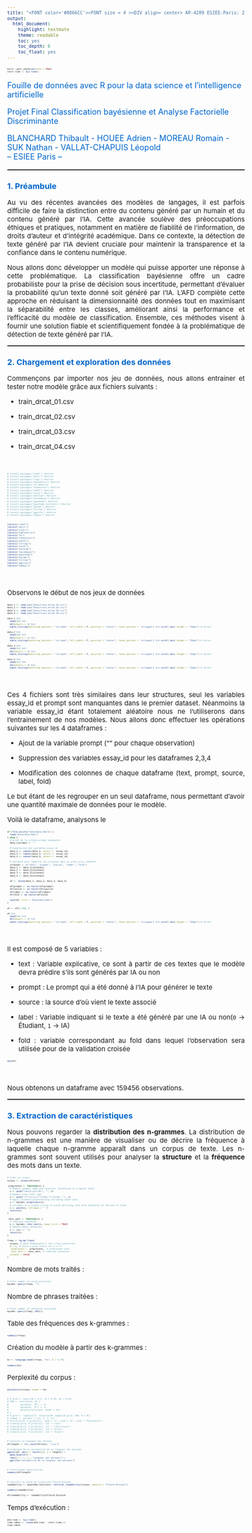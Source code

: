 ```yaml
---
title: "<FONT color='#0066CC'><FONT size = 4 ><DIV align= center> AP-4209 ESIEE-Paris: 2023 -2024 </DIV></FONT></FONT>"
output:
  html_document:
    highlight: textmate
    theme: readable
    toc: yes
    toc_depth: 6
    toc_float: yes
---
```



<style type="text/css">
body, td {font-size: 15px;}
code.r{font-size: 5px;}
pre { font-size: 12px;}
</style>


```r
knitr::opts_chunk$set(echo = TRUE)
start.time <- Sys.time()
```



<FONT color='#0066CC'><FONT size = 4 >

::: {align="center"}
Fouille de données avec R pour la data science et l'intelligence artificielle\

Projet Final
Classification bayésienne et Analyse Factorielle Discriminante
:::

</FONT></FONT>


<FONT color='#0066CC'><FONT size = 4 >

::: {align="center"}
BLANCHARD Thibault - HOUEE Adrien - MOREAU Romain - SUK Nathan - VALLAT-CHAPUIS Léopold\
-- ESIEE Paris --\
:::

</FONT></FONT>

<hr style="border: 1px  solid gray">

</hr>

<DIV align = justify>

### <FONT color='#0066CC'><FONT size = 4> 1. Préambule </FONT></FONT>

  Au vu des récentes avancées des modèles de langages, il est parfois difficile de faire la distinction entre du contenu généré par un humain et du contenu généré par l'IA. 
  Cette avancée soulève des préoccupations éthiques et pratiques, notamment en matière de fiabilité de l'information, de droits d'auteur et d'intégrité académique. 
  Dans ce contexte, la détection de texte généré par l'IA devient cruciale pour maintenir la transparence et la confiance dans le contenu numérique.

  Nous allons donc développer un modèle qui puisse apporter une réponse à cette problématique.
  La classification bayésienne offre un cadre probabiliste pour la prise de décision sous incertitude, permettant d'évaluer la probabilité qu'un texte donné soit généré par l'IA. 
  L'AFD complète cette approche en réduisant la dimensionnalité des données tout en maximisant la séparabilité entre les classes, améliorant ainsi la performance et l'efficacité du modèle de classification. 
  Ensemble, ces méthodes visent à fournir une solution fiable et scientifiquement fondée à la problématique de détection de texte généré par l'IA.
<br>

<hr style="border: 1px  solid gray">

### <FONT color='#0066CC'><FONT size = 4> 2. Chargement et exploration des données </FONT></FONT>

Commençons par importer nos jeu de données, 
nous allons entrainer et tester notre modèle grâce aux fichiers suivants :

- train_drcat_01.csv

- train_drcat_02.csv

- train_drcat_03.csv

- train_drcat_04.csv

<br>

```r
# install.packages("readr") #nolint
# install.packages("dplyr") #nolint
# install.packages("tidyr") #nolint
# install.packages("kableExtra") #nolint
# install.packages("tm")#nolint 
# install.packages("tokenizers") #nolint
# install.packages("e1071") #nolint
# install.packages("caret") #nolint
# install.packages("kernlab") #nolint
# install.packages("naivebayes") #nolint
# install.packages("quanteda") #nolint
# install.packages("quanteda.textstats") #nolint
# install.packages("kgrams") #nolint
# install.packages("stringr") #nolint
# install.packages("ggplot2") #nolint
# install.packages("koRpus") #nolint
```

```r
library("readr")
library("dplyr")
library("tidyr")
library("kableExtra")
library("tm")
library("tokenizers")
library("e1071")
library("stringr")
library("caret")
library("kernlab")
library("naivebayes")
library("quanteda")
library("kgrams")
library("stringr")
library("ggplot2")
library("koRpus")
```
 <br>

Observons le début de nos jeux de données


```r
data_1 <- read.csv("Data/train_drcat_01.csv")
data_2 <- read.csv("Data/train_drcat_02.csv")
data_3 <- read.csv("Data/train_drcat_03.csv")
data_4 <- read.csv("Data/train_drcat_04.csv")

data_1 %>%
  head(10) %>%
  kbl(digits = 3) %>%
  kable_styling(bootstrap_options = "striped", full_width = F, position = "center", latex_options = 'stripped') %>% scroll_box( height = "250px") # nolint

data_2 %>%
  head(10) %>%
  kbl(digits = 3) %>%
  kable_styling(bootstrap_options = "striped", full_width = F, position = "center", latex_options = 'stripped') %>% scroll_box( height = "250px") # nolint

data_3 %>%
  head(10) %>%
  kbl(digits = 3) %>%
  kable_styling(bootstrap_options = "striped", full_width = F, position = "center", latex_options = 'stripped') %>% scroll_box( height = "250px") # nolint

data_4 %>%
  head(10) %>%
  kbl(digits = 3) %>%
  kable_styling(bootstrap_options = "striped", full_width = F, position = "center", latex_options = 'stripped') %>% scroll_box( height = "250px") # nolint
```
 <br>

Ces 4 fichiers sont très similaires dans leur structures, seul les variables essay_id et prompt sont manquantes dans le premier dataset.
Néanmoins la variable essay_id étant totalement aléatoire nous ne l'utiliserons dans l'entrainement de nos modèles.
Nous allons donc effectuer les opérations suivantes sur les 4 dataframes : 

- Ajout de la variable prompt ("" pour chaque observation) 

- Suppression des variables essay_id pour les dataframes 2,3,4

- Modification des colonnes de chaque dataframe (text, prompt, source, label, fold)

Le but étant de les regrouper en un seul dataframe, nous permettant d'avoir une quantité maximale de données pour le modèle.

Voilà le dataframe, analysons le

```r
if (file.exists("Data/data.Rda")) {
  load("Data/data.Rda")
} else {
  # Ajout de la colonne prompt manquante
  data_1$prompt <- ""

  # Suppression des variables essay_id
  data_2 <- subset(data_2, select = -essay_id)
  data_3 <- subset(data_3, select = -essay_id)
  data_4 <- subset(data_4, select = -essay_id)

  # Variable pour remettre les colonnes dans un ordre plus cohérent
  colonnes <- c("text", "prompt", "source", "label", "fold")
  data_1 <- data_1[colonnes]
  data_2 <- data_2[colonnes]
  data_3 <- data_3[colonnes]
  data_4 <- data_4[colonnes]

  df <- rbind(data_1, data_2, data_3, data_4)

  df$prompt <- as.factor(df$prompt)
  df$source <- as.factor(df$source)
  df$label <- as.factor(df$label)
  df$fold <- as.factor(df$fold)

  save(df, file = "Data/data.Rda")
}

df <- df[1:500, ]

df %>%
  head(10) %>%
  kbl(digits = 3) %>%
  kable_styling(bootstrap_options = "striped", full_width = F, position = "center", latex_options = 'stripped') %>% scroll_box( height = "250px") # nolint
```

 <br>


Il est composé de 5 variables : 
  
 - text : Variable explicative, ce sont à partir de ces textes que le modèle devra prédire s'ils sont générés par IA ou non
   
 - prompt : Le prompt qui a été donné à l'IA pour générer le texte 

 - source : la source d'où vient le texte associé 
 
 - label : Variable indiquant si le texte a été généré par une IA ou non(`0` -> Étudiant, `1` -> IA)
 
 - fold : variable correspondant au fold dans lequel l'observation sera utilisée pour de la validation croisée

```r
dim(df)
```

 <br>

Nous obtenons un dataframe avec 159456 observations.

<hr style="border: 1px  solid gray">

### <FONT color='#0066CC'><FONT size = 4> 3. Extraction de caractéristiques </FONT></FONT>

Nous pouvons regarder la **distribution des n-grammes**.
La distribution de n-grammes est une manière de visualiser ou de décrire la fréquence à laquelle chaque n-gramme apparaît dans un corpus de texte.
Les n-grammes sont souvent utilisés pour analyser la **structure** et la **fréquence** des mots dans un texte.

```r
# Créer un corpus
corpus <- corpus(df$text)

.preprocess <- function(x) {
  # Remove speaker name and locations (boldfaced in original html)
  x <- gsub("<b>[A-z]+</b>", "", x)
  # Remove other html tags
  x <- gsub("<[^>]+>||<[^>]+$||^[^>]+>$", "", x)
  # Apply standard preprocessing including lower-case
  x <- kgrams::preprocess(x)
  # Collapse to a single string to avoid splitting into more sentences at the end of lines
  x <- paste(x, collapse = " ")
  return(x)
}

.tknz_sent <- function(x) {
  # Tokenize sentences
  x <- kgrams::tknz_sent(x, keep_first = TRUE)
  # Remove empty sentences
  x <- x[x != ""]
  return(x)
}

freqs <- kgram_freqs(
  corpus, # Read Shakespeare's text from connection
  N = 5, # Store k-gram counts for k <= 5
  .preprocess = .preprocess,  # preprocess text
  .tknz_sent = .tknz_sent, # tokenize sentences
  verbose = FALSE
)
````

Nombre de mots traités :

```r
# Total number of words processed
kgrams::query(freqs, "")
````

Nombre de phrases traitées :

```r
# Total number of sentences processed
kgrams::query(freqs, EOS())
```

Table des fréquences des k-grammes :
```r
summary(freqs)
```

Création du modèle à partir des k-grammes :
```r
kn <- language_model(freqs, "kn", D = 0.75)

summary(kn)
```

Perplexité du corpus :

```r
perplexity(corpus, model = kn)
````


```r
# D_grid <- seq(from = 0.5, to = 0.99, by = 0.01)
# FUN <- function(D, N) {
#         param(kn, "N") <- N
#         param(kn, "D") <- D
#         perplexity(corpus, model = kn)
# }
# P_grid <- lapply(2:5, function(N) sapply(D_grid, FUN, N = N))
# oldpar <- par(mar = c(2, 2, 1, 1))
# plot(D_grid, P_grid[[1]], type = "n", xlab = "D", ylab = "Perplexity")
# lines(D_grid, P_grid[[1]], col = "red")
# lines(D_grid, P_grid[[2]], col = "chartreuse")
# lines(D_grid, P_grid[[3]], col = "blue")
# lines(D_grid, P_grid[[4]], col = "black")
```

```r
# Calculer la longueur des phrases
df$length <- str_count(df$text, "\\w+")

# Graphique de la variabilité de la longueur des phrases
ggplot(df, aes(x = factor(1), y = length)) +
  geom_boxplot() +
  labs(x = "", y = "Longueur des phrases") +
  ggtitle("Variabilité de la longueur des phrases")
```

```r
# Statistiques descriptives
summary(df$length)
```

```r
# Calculer le score de lisibilité Flesch-Kincaid
readability <- quanteda.textstats::textstat_readability(corpus, measure = "Flesch.Kincaid")

summary(readability)

df$readability <- readability$Flesch.Kincaid
```

Temps d'exécution :

```r
end.time <- Sys.time()
time.taken <- round(end.time - start.time,2)
time.taken
```